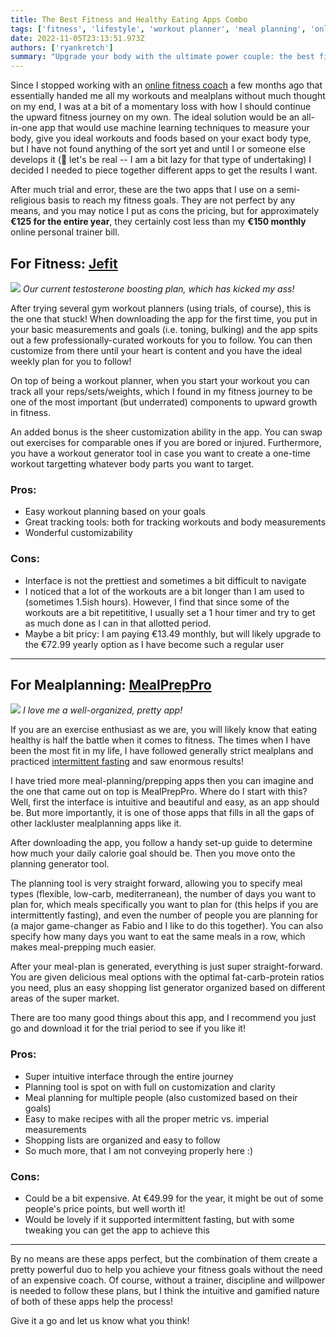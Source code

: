 ```yaml
---
title: The Best Fitness and Healthy Eating Apps Combo
tags: ['fitness', 'lifestyle', 'workout planner', 'meal planning', 'online fitness coaching', 'Jefit', 'MealPrepPro', 'machine learning', 'body measurements', 'personal trainer', 'calorie counting', 'health', 'nutrition', 'exercise', 'weightlifting', 'gym', 'planning tools']
date: 2022-11-05T23:13:51.973Z
authors: ['ryankretch']
summary: "Upgrade your body with the ultimate power couple: the best fitness and healthy eating app. They'll whip you into shape faster than you can say 'burpee.' Start sweating smarter, not harder."
---
```

Since I stopped working with an [online fitness coach](https://www.thefabryk.com/invest-in-online-fitness-coaching/) a few months ago that essentially handed me all my workouts and mealplans without much thought on my end, I was at a bit of a momentary loss with how I should continue the upward fitness journey on my own. The ideal solution would be an all-in-one app that would use machine learning techniques to measure your body, give you ideal workouts and foods based on your exact body type, but I have not found anything of the sort yet and until I or someone else develops it (🤪 let's be real -- I am a bit lazy for that type of undertaking) I decided I needed to piece together different apps to get the results I want.

After much trial and error, these are the two apps that I use on a semi-religious basis to reach my fitness goals. They are not perfect by any means, and you may notice I put as cons the pricing, but for approximately **€125 for the entire year**, they certainly cost less than my **€150 monthly** online personal trainer bill. 

## For Fitness: [Jefit](https://jefit.page.link/eCTJ)

![](https://res.cloudinary.com/dx4cuted1/image/upload/q_60/v1666529898/fitness/IMG_8558_bucwob.png)
*Our current testosterone boosting plan, which has kicked my ass!*

After trying several gym workout planners (using trials, of course), this is the one that stuck! When downloading the app for the first time, you put in your basic measurements and goals (i.e. toning, bulking) and the app spits out a few professionally-curated workouts for you to follow. You can then customize from there until your heart is content and you have the ideal weekly plan for you to follow! 

On top of being a workout planner, when you start your workout you can track all your reps/sets/weights, which I found in my fitness journey to be one of the most important (but underrated) components to upward growth in fitness. 

An added bonus is the sheer customization ability in the app. You can swap out exercises for comparable ones if you are bored or injured. Furthermore, you have a workout generator tool in case you want to create a one-time workout targetting whatever body parts you want to target. 

### Pros:
- Easy workout planning based on your goals 
- Great tracking tools: both for tracking workouts and body measurements 
- Wonderful customizability

### Cons:
- Interface is not the prettiest and sometimes a bit difficult to navigate
- I noticed that a lot of the workouts are a bit longer than I am used to (sometimes 1.5ish hours). However, I find that since some of the workouts are a bit repetititive, I usually set a 1 hour timer and try to get as much done as I can in that allotted period. 
- Maybe a bit pricy: I am paying €13.49 monthly, but will likely upgrade to the €72.99 yearly option as I have become such a regular user

---

## For Mealplanning: [MealPrepPro](https://www.mealpreppro.com/)

![](https://res.cloudinary.com/dx4cuted1/image/upload/q_60/v1666529892/fitness/IMG_8559_nqxp5x.png)
*I love me a well-organized, pretty app!*

If you are an exercise enthusiast as we are, you will likely know that eating healthy is half the battle when it comes to fitness. The times when I have been the most fit in my life, I have followed generally strict mealplans and practiced [intermittent fasting](https://www.healthline.com/nutrition/intermittent-fasting-guide) and saw enormous results!

I have tried more meal-planning/prepping apps then you can imagine and the one that came out on top is MealPrepPro. Where do I start with this? Well, first the interface is intuitive and beautiful and easy, as an app should be. But more importantly, it is one of those apps that fills in all the gaps of other lackluster mealplanning apps like it. 

After downloading the app, you follow a handy set-up guide to determine how much your daily calorie goal should be. Then you move onto the planning generator tool. 

The planning tool is very straight forward, allowing you to specify meal types (flexible, low-carb, mediterranean), the number of days you want to plan for, which meals specifically you want to plan for (this helps if you are intermittently fasting), and even the number of people you are planning for (a major game-changer as Fabio and I like to do this together). You can also specify how many days you want to eat the same meals in a row, which makes meal-prepping much easier. 

After your meal-plan is generated, everything is just super straight-forward. You are given delicious meal options with the optimal fat-carb-protein ratios you need, plus an easy shopping list generator organized based on different areas of the super market. 

There are too many good things about this app, and I recommend you just go and download it for the trial period to see if you like it!

### Pros:
- Super intuitive interface through the entire journey
- Planning tool is spot on with full on customization and clarity 
- Meal planning for multiple people (also customized based on their goals)
- Easy to make recipes with all the proper metric vs. imperial measurements
- Shopping lists are organized and easy to follow
- So much more, that I am not conveying properly here :) 

### Cons:
- Could be a bit expensive. At €49.99 for the year, it might be out of some people's price points, but well worth it! 
- Would be lovely if it supported intermittent fasting, but with some tweaking you can get the app to achieve this 

---

By no means are these apps perfect, but the combination of them create a pretty powerful duo to help you achieve your fitness goals without the need of an expensive coach. Of course, without a trainer, discipline and willpower is needed to follow these plans, but I think the intuitive and gamified nature of both of these apps help the process! 

Give it a go and let us know what you think!
